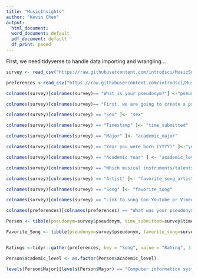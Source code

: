 ```yaml
---
title: "MusicInsights"
author: "Kevin Chen"
output:
  html_document:
  word_document: default
  pdf_document: default
  df_print: paged
---
```

First, we need tidyverse to handle data importing and wrangling...

```r

survey <- read_csv("https://raw.githubusercontent.com/introdsci/MusicSurvey/master/music-survey.csv")

preferences <-read_csv("https://raw.githubusercontent.com/introdsci/MusicSurvey/master/preferences-survey.csv")

colnames(survey)[colnames(survey)== "What is your pseudonym?"] <-"pseudonym"

colnames(survey)[colnames(survey)== "First, we are going to create a pseudonym for you to keep this survey anonymous (more or less). Which pseudonym generator would you prefer?"] <- "pseudonym_generator"

colnames(survey)[colnames(survey) == "Sex" ]<- "sex"

colnames(survey)[colnames(survey) == "Timestamp" ]<- "time_submitted"

colnames(survey)[colnames(survey) == "Major" ]<- "academic_major"

colnames(survey)[colnames(survey) == "Year you were born (YYYY)" ]<-"year_born"

colnames(survey)[colnames(survey) == "Academic Year" ] <- "academic_level"

colnames(survey)[colnames(survey) == "Which musical instruments/talents do you play? (Select all that apply)" ]<- "instrument_list"

colnames(survey)[colnames(survey) == "Artist" ]<- "favorite_song_artist"

colnames(survey)[colnames(survey) == "Song" ]<- "favorite_song"

colnames(survey)[colnames(survey) == "Link to song (on Youtube or Vimeo)" ]<- "favorite_song_link"

colnames(preferences)[colnames(preferences) == "What was your pseudonym?"] <- "pseudonym"

Person <- tibble(pseudonym=survey$pseudonym, time_submitted=survey$time_submitted, sex=survey$sex, academic_level=survey$academic_level, Major=survey$academic_major)

Favorite_Song <- tibble(pseudonym=survey$pseudonym, favorite_song=survey$favorite_song, favorite_song_artist=survey$favorite_song_artist, link=survey$favorite_song_link)


Ratings <-tidyr::gather(preferences, key = "Song", value = "Rating", 3:45)

Person$academic_level <- as.factor(Person$academic_level)

levels(Person$Major)[levels(Person$Major) == "Computer information systems"] <- "Computer Information Systems"

```





